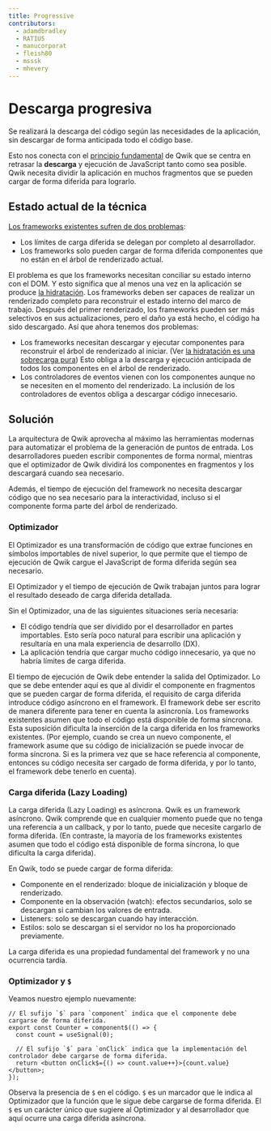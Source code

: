 ```yaml
---
title: Progressive
contributors:
  - adamdbradley
  - RATIU5
  - manucorporat
  - fleish80
  - msssk
  - mhevery
---
```


# Descarga progresiva

Se realizará la descarga del código según las necesidades de la aplicación, sin descargar de forma anticipada todo el código base.

Esto nos conecta con el [principio fundamental](../../think-qwik/index.mdx) de Qwik que se centra en retrasar la **descarga** y ejecución de JavaScript tanto como sea posible. Qwik necesita dividir la aplicación en muchos fragmentos que se pueden cargar de forma diferida para lograrlo.

## Estado actual de la técnica

[Los frameworks existentes sufren de dos problemas](https://www.builder.io/blog/dont-blame-the-developer-for-what-the-frameworks-did):

- Los límites de carga diferida se delegan por completo al desarrollador.
- Los frameworks solo pueden cargar de forma diferida componentes que no están en el árbol de renderizado actual.

El problema es que los frameworks necesitan conciliar su estado interno con el DOM. Y esto significa que al menos una vez en la aplicación se produce [la hidratación](../../concepts/resumable/#resumable-vs-hydration). Los frameworks deben ser capaces de realizar un renderizado completo para reconstruir el estado interno del marco de trabajo. Después del primer renderizado, los frameworks pueden ser más selectivos en sus actualizaciones, pero el daño ya está hecho, el código ha sido descargado. Así que ahora tenemos dos problemas:

- Los frameworks necesitan descargar y ejecutar componentes para reconstruir el árbol de renderizado al iniciar. (Ver [la hidratación es una sobrecarga pura](https://www.builder.io/blog/hydration-is-pure-overhead)) Esto obliga a la descarga y ejecución anticipada de todos los componentes en el árbol de renderizado.
- Los controladores de eventos vienen con los componentes aunque no se necesiten en el momento del renderizado. La inclusión de los controladores de eventos obliga a descargar código innecesario.

## Solución

La arquitectura de Qwik aprovecha al máximo las herramientas modernas para automatizar el problema de la generación de puntos de entrada. Los desarrolladores pueden escribir componentes de forma normal, mientras que el optimizador de Qwik dividirá los componentes en fragmentos y los descargará cuando sea necesario.

Además, el tiempo de ejecución del framework no necesita descargar código que no sea necesario para la interactividad, incluso si el componente forma parte del árbol de renderizado.

### Optimizador

El Optimizador es una transformación de código que extrae funciones en símbolos importables de nivel superior, lo que permite que el tiempo de ejecución de Qwik cargue el JavaScript de forma diferida según sea necesario.

El Optimizador y el tiempo de ejecución de Qwik trabajan juntos para lograr el resultado deseado de carga diferida detallada.

Sin el Optimizador, una de las siguientes situaciones sería necesaria:

- El código tendría que ser dividido por el desarrollador en partes importables. Esto sería poco natural para escribir una aplicación y resultaría en una mala experiencia de desarrollo (DX).
- La aplicación tendría que cargar mucho código innecesario, ya que no habría límites de carga diferida.

El tiempo de ejecución de Qwik debe entender la salida del Optimizador. Lo que se debe entender aquí es que al dividir el componente en fragmentos que se pueden cargar de forma diferida, el requisito de carga diferida introduce código asíncrono en el framework. El framework debe ser escrito de manera diferente para tener en cuenta la asincronía. Los frameworks existentes asumen que todo el código está disponible de forma síncrona. Esta suposición dificulta la inserción de la carga diferida en los frameworks existentes. (Por ejemplo, cuando se crea un nuevo componente, el framework asume que su código de inicialización se puede invocar de forma síncrona. Si es la primera vez que se hace referencia al componente, entonces su código necesita ser cargado de forma diferida, y por lo tanto, el framework debe tenerlo en cuenta).

### Carga diferida (Lazy Loading)

La carga diferida (Lazy Loading) es asíncrona. Qwik es un framework asíncrono. Qwik comprende que en cualquier momento puede que no tenga una referencia a un callback, y por lo tanto, puede que necesite cargarlo de forma diferida. (En contraste, la mayoría de los frameworks existentes asumen que todo el código está disponible de forma síncrona, lo que dificulta la carga diferida).

En Qwik, todo se puede cargar de forma diferida:

- Componente en el renderizado: bloque de inicialización y bloque de renderizado.
- Componente en la observación (watch): efectos secundarios, solo se descargan si cambian los valores de entrada.
- Listeners: solo se descargan cuando hay interacción.
- Estilos: solo se descargan si el servidor no los ha proporcionado previamente.

La carga diferida es una propiedad fundamental del framework y no una ocurrencia tardía.

### Optimizador y `$`

Veamos nuestro ejemplo nuevamente:

```tsx
// El sufijo `$` para `component` indica que el componente debe cargarse de forma diferida.
export const Counter = component$(() => {
  const count = useSignal(0);

  // El sufijo `$` para `onClick` indica que la implementación del controlador debe cargarse de forma diferida.
  return <button onClick$={() => count.value++}>{count.value}</button>;
});
```

Observa la presencia de `$` en el código. `$` es un marcador que le indica al Optimizador que la función que le sigue debe cargarse de forma diferida. El `$` es un carácter único que sugiere al Optimizador y al desarrollador que aquí ocurre una carga diferida asíncrona.
